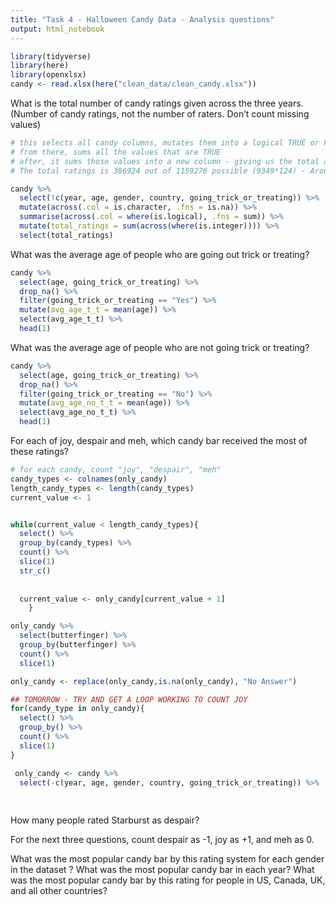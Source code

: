 ```yaml
---
title: "Task 4 - Halloween Candy Data - Analysis questions"
output: html_notebook
---
```



```r
library(tidyverse)
library(here)
library(openxlsx)
candy <- read.xlsx(here("clean_data/clean_candy.xlsx"))
```

What is the total number of candy ratings given across the three years. (Number of candy ratings, not the number of raters. Don’t count missing values)

```r
# this selects all candy columns, mutates them into a logical TRUE or FALSE depending on if they are NA or if they have values
# from there, sums all the values that are TRUE
# after, it sums those values into a new column - giving us the total amount of ratings
# The total ratings is 386924 out of 1159276 possible (9349*124) - Around 33%

candy %>% 
  select(!c(year, age, gender, country, going_trick_or_treating)) %>% 
  mutate(across(.col = is.character, .fns = is.na)) %>% 
  summarise(across(.col = where(is.logical), .fns = sum)) %>%
  mutate(total_ratings = sum(across(where(is.integer)))) %>% 
  select(total_ratings)
```

What was the average age of people who are going out trick or treating?

```r
candy %>% 
  select(age, going_trick_or_treating) %>% 
  drop_na() %>% 
  filter(going_trick_or_treating == "Yes") %>% 
  mutate(avg_age_t_t = mean(age)) %>% 
  select(avg_age_t_t) %>% 
  head(1)
```


What was the average age of people who are not going trick or treating?

```r
candy %>% 
  select(age, going_trick_or_treating) %>% 
  drop_na() %>% 
  filter(going_trick_or_treating == "No") %>% 
  mutate(avg_age_no_t_t = mean(age)) %>% 
  select(avg_age_no_t_t) %>% 
  head(1)
```


For each of joy, despair and meh, which candy bar received the most of these ratings?

```r
# for each candy, count "joy", "despair", "meh"
candy_types <- colnames(only_candy)
length_candy_types <- length(candy_types)
current_value <- 1


while(current_value < length_candy_types){
  select() %>%
  group_by(candy_types) %>%
  count() %>%
  slice(1)
  str_c()
  
  
  current_value <- only_candy[current_value + 1]
    }

```

```r
only_candy %>%
  select(butterfinger) %>%
  group_by(butterfinger) %>%
  count() %>%
  slice(1)

only_candy <- replace(only_candy,is.na(only_candy), "No Answer")
```

```r

## TOMORROW - TRY AND GET A LOOP WORKING TO COUNT JOY
for(candy_type in only_candy){
  select() %>% 
  group_by() %>% 
  count() %>% 
  slice(1)
}
```

```r
 only_candy <- candy %>% 
  select(-c(year, age, gender, country, going_trick_or_treating)) %>% 
  
  

```


How many people rated Starburst as despair?

For the next three questions, count despair as -1, joy as +1, and meh as 0.

What was the most popular candy bar by this rating system for each gender in the dataset ?
What was the most popular candy bar in each year?
What was the most popular candy bar by this rating for people in US, Canada, UK, and all other countries?